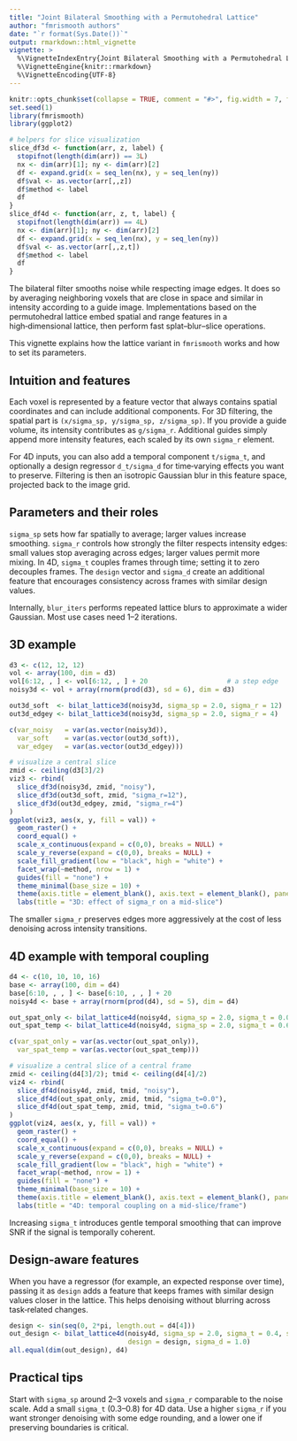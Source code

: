 ```yaml
---
title: "Joint Bilateral Smoothing with a Permutohedral Lattice"
author: "fmrismooth authors"
date: "`r format(Sys.Date())`"
output: rmarkdown::html_vignette
vignette: >
  %\VignetteIndexEntry{Joint Bilateral Smoothing with a Permutohedral Lattice}
  %\VignetteEngine{knitr::rmarkdown}
  %\VignetteEncoding{UTF-8}
---
```


```r
knitr::opts_chunk$set(collapse = TRUE, comment = "#>", fig.width = 7, fig.height = 2.6, dpi = 120)
set.seed(1)
library(fmrismooth)
library(ggplot2)

# helpers for slice visualization
slice_df3d <- function(arr, z, label) {
  stopifnot(length(dim(arr)) == 3L)
  nx <- dim(arr)[1]; ny <- dim(arr)[2]
  df <- expand.grid(x = seq_len(nx), y = seq_len(ny))
  df$val <- as.vector(arr[,,z])
  df$method <- label
  df
}
slice_df4d <- function(arr, z, t, label) {
  stopifnot(length(dim(arr)) == 4L)
  nx <- dim(arr)[1]; ny <- dim(arr)[2]
  df <- expand.grid(x = seq_len(nx), y = seq_len(ny))
  df$val <- as.vector(arr[,,z,t])
  df$method <- label
  df
}
```

The bilateral filter smooths noise while respecting image edges. It does so by averaging neighboring voxels that are close in space and similar in intensity according to a guide image. Implementations based on the permutohedral lattice embed spatial and range features in a high‑dimensional lattice, then perform fast splat–blur–slice operations.

This vignette explains how the lattice variant in `fmrismooth` works and how to set its parameters.

## Intuition and features

Each voxel is represented by a feature vector that always contains spatial coordinates and can include additional components. For 3D filtering, the spatial part is `(x/sigma_sp, y/sigma_sp, z/sigma_sp)`. If you provide a guide volume, its intensity contributes as `g/sigma_r`. Additional guides simply append more intensity features, each scaled by its own `sigma_r` element.

For 4D inputs, you can also add a temporal component `t/sigma_t`, and optionally a design regressor `d_t/sigma_d` for time‑varying effects you want to preserve. Filtering is then an isotropic Gaussian blur in this feature space, projected back to the image grid.

## Parameters and their roles

`sigma_sp` sets how far spatially to average; larger values increase smoothing. `sigma_r` controls how strongly the filter respects intensity edges: small values stop averaging across edges; larger values permit more mixing. In 4D, `sigma_t` couples frames through time; setting it to zero decouples frames. The `design` vector and `sigma_d` create an additional feature that encourages consistency across frames with similar design values.

Internally, `blur_iters` performs repeated lattice blurs to approximate a wider Gaussian. Most use cases need 1–2 iterations.

## 3D example

```r
d3 <- c(12, 12, 12)
vol <- array(100, dim = d3)
vol[6:12, , ] <- vol[6:12, , ] + 20                    # a step edge
noisy3d <- vol + array(rnorm(prod(d3), sd = 6), dim = d3)

out3d_soft  <- bilat_lattice3d(noisy3d, sigma_sp = 2.0, sigma_r = 12)
out3d_edgey <- bilat_lattice3d(noisy3d, sigma_sp = 2.0, sigma_r = 4)

c(var_noisy   = var(as.vector(noisy3d)),
  var_soft    = var(as.vector(out3d_soft)),
  var_edgey   = var(as.vector(out3d_edgey)))

# visualize a central slice
zmid <- ceiling(d3[3]/2)
viz3 <- rbind(
  slice_df3d(noisy3d, zmid, "noisy"),
  slice_df3d(out3d_soft, zmid, "sigma_r=12"),
  slice_df3d(out3d_edgey, zmid, "sigma_r=4")
)
ggplot(viz3, aes(x, y, fill = val)) +
  geom_raster() +
  coord_equal() +
  scale_x_continuous(expand = c(0,0), breaks = NULL) +
  scale_y_reverse(expand = c(0,0), breaks = NULL) +
  scale_fill_gradient(low = "black", high = "white") +
  facet_wrap(~method, nrow = 1) +
  guides(fill = "none") +
  theme_minimal(base_size = 10) +
  theme(axis.title = element_blank(), axis.text = element_blank(), panel.grid = element_blank()) +
  labs(title = "3D: effect of sigma_r on a mid-slice")
```

The smaller `sigma_r` preserves edges more aggressively at the cost of less denoising across intensity transitions.

## 4D example with temporal coupling

```r
d4 <- c(10, 10, 10, 16)
base <- array(100, dim = d4)
base[6:10, , , ] <- base[6:10, , , ] + 20
noisy4d <- base + array(rnorm(prod(d4), sd = 5), dim = d4)

out_spat_only <- bilat_lattice4d(noisy4d, sigma_sp = 2.0, sigma_t = 0.0, sigma_r = 10)
out_spat_temp <- bilat_lattice4d(noisy4d, sigma_sp = 2.0, sigma_t = 0.6, sigma_r = 10)

c(var_spat_only = var(as.vector(out_spat_only)),
  var_spat_temp = var(as.vector(out_spat_temp)))

# visualize a central slice of a central frame
zmid <- ceiling(d4[3]/2); tmid <- ceiling(d4[4]/2)
viz4 <- rbind(
  slice_df4d(noisy4d, zmid, tmid, "noisy"),
  slice_df4d(out_spat_only, zmid, tmid, "sigma_t=0.0"),
  slice_df4d(out_spat_temp, zmid, tmid, "sigma_t=0.6")
)
ggplot(viz4, aes(x, y, fill = val)) +
  geom_raster() +
  coord_equal() +
  scale_x_continuous(expand = c(0,0), breaks = NULL) +
  scale_y_reverse(expand = c(0,0), breaks = NULL) +
  scale_fill_gradient(low = "black", high = "white") +
  facet_wrap(~method, nrow = 1) +
  guides(fill = "none") +
  theme_minimal(base_size = 10) +
  theme(axis.title = element_blank(), axis.text = element_blank(), panel.grid = element_blank()) +
  labs(title = "4D: temporal coupling on a mid-slice/frame")
```

Increasing `sigma_t` introduces gentle temporal smoothing that can improve SNR if the signal is temporally coherent.

## Design‑aware features

When you have a regressor (for example, an expected response over time), passing it as `design` adds a feature that keeps frames with similar design values closer in the lattice. This helps denoising without blurring across task‑related changes.

```r
design <- sin(seq(0, 2*pi, length.out = d4[4]))
out_design <- bilat_lattice4d(noisy4d, sigma_sp = 2.0, sigma_t = 0.4, sigma_r = 10,
                              design = design, sigma_d = 1.0)
all.equal(dim(out_design), d4)
```

## Practical tips

Start with `sigma_sp` around 2–3 voxels and `sigma_r` comparable to the noise scale. Add a small `sigma_t` (0.3–0.8) for 4D data. Use a higher `sigma_r` if you want stronger denoising with some edge rounding, and a lower one if preserving boundaries is critical.
